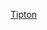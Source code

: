 {{US county navigation box
| template_name = 蒂普頓縣 (印地安納州)
| collapse_state = 
| listclass = hlist
| county = 蒂普頓縣
| state = 印地安納州

| map_image = Map of Indiana highlighting Tipton County.svg
| map_caption = 
| map_size = 100x100

| seat = 蒂普頓

| title1 = [[都市]]
| body1 = 
* [[埃爾伍德 (印地安納州)|埃伍德]]‡
* [[蒂普頓 (印地安納州)|蒂普頓]]

| title2 = [[鎮|市鎮]]
| body2  = 
* [[肯普頓 (印地安納州)|肯普頓]]
* [[夏普斯維爾 (印地安納州)|夏普斯維爾]]
* [[温德福尔 (印第安纳州)|溫德福爾]]

| title3 = [[行政鎮區]]
| body3  =
* [[西塞羅鎮區 (印地安納州蒂普頓縣)|西塞羅]]
* [[傑佛遜鎮區 (印地安納州蒂普頓縣)|傑佛遜]]
* [[利柏提鎮區 (印地安納州蒂普頓縣)|利柏提]]
* [[麥迪遜鎮區 (印地安納州蒂普頓縣)|麥迪遜]]
* [[普雷里鎮區 (印地安納州蒂普頓縣)|普雷里]]
* [[懷爾德凱特鎮區 (印地安納州蒂普頓縣)|懷爾德凱特]]

| title4 = [[非建制地區]]
| body4 = 
* [[柯蒂斯維爾 (印地安納州)|柯蒂斯維爾]]
* [[東尤尼昂 (印地安納州)|東尤尼昂]]‡
* [[埃金 (印地安納州)|埃金]]‡
* [[戈爾茲密斯 (印地安納州)|戈爾茲密斯]]
* [[格魯姆斯維爾 (印地安納州)|格魯姆斯維爾]]
* [[霍布斯 (印地安納州)|霍布斯]]
* [[傑克遜 (印地安納州)|傑克遜]]
* [[內華達 (印地安納州)|內華達]]
* [[新蘭開斯特 (印地安納州)|新蘭開斯特]]
* [[諾曼達 (印地安納州)|諾曼達]]
* [[蒂特斯堡 (印地安納州)|蒂特斯堡]]
* [[西埃爾伍德 (印地安納州)|西埃爾伍德]]‡

| title5 = [[鬼鎮]]
| body5 = 
* {{tsl|en|Jericho, Indiana (Tipton County, Indiana)|傑里科 (印地安納州蒂普頓縣)|傑里科}}

| title6 = 備註
| body6 = ‡該聚居地有部分隸屬其他縣份

}}<noinclude>
[[Category:印第安納州縣份導航模板|Tipton]]
</noinclude>
